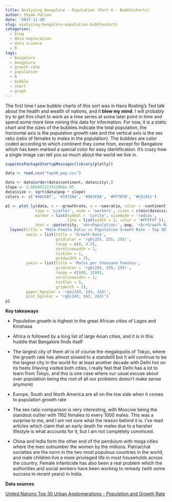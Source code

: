```yaml
---
title: Analyzing Bangalore - Population (Part 4 - Bubblecharts)
author: Shyam Valsan
date: '2017-11-28'
slug: analyzing-bangalore-population-bubblecharts
categories:
  - blog
  - data exploration
  - data science
  - R
tags:
  - Bangalore
  - bengaluru
  - growth rate
  - population
  - R
  - bubble
  - chart
  - graph
---
```


The first time I saw bubble charts of this sort was in Hans Rosling's Ted talk about the health and wealth of nations, and it **blew my mind**. I will probably try to get this chart to work as a time series at some later point in time and spend some more time mining this data for information. For now, it is a static chart and the sizes of the bubbles indicate the total population, the horizontal axis is the population growth rate and the vertical axis is the sex ratio (ratio of females to males in the population). The bubbles are color coded according to which continent they come from, except for Bangalore which has been marked a special color for easy identification. It's crazy how a single image can tell you so much about the world we live in.

```r
suppressPackageStartupMessages(library(plotly))

data <- read.csv("top30_pop.csv")

data <- data[order(data$continent, data$city),]
slope <- 2.666051223553066e-05
data$size <- sqrt(data$pop * slope)
colors <- c('#4AC6B7', '#1972A4', '#965F8A', '#FF7070', '#C61951')

p1 <- plot_ly(data, x = ~growthrate, y = ~sexratio, color = ~continent, size = ~size, colors = colors,
             type = 'scatter', mode = 'markers', sizes = c(min(data$size), max(data$size)),
             marker = list(symbol = 'circle', sizemode = 'radius',
                           line = list(width = 2, color = '#FFFFFF')),
             text = ~paste(city, '<br>Population:', pop, '<br>Growth Rate:', growthrate,'<br>Sex Ratio:', sexratio)) %>%
  layout(title = 'Male-Female Ratio vs Population Growth Rate - Top 30 Urban Agglomerations - 2015',
         xaxis = list(title = 'Growth Rate',
                      gridcolor = 'rgb(255, 255, 255)',
                      range = c(0, 4.5),
                      zerolinewidth = 1,
                      ticklen = 1,
                      gridwidth = 2),
         yaxis = list(title = 'Males per thousand Females',
                      gridcolor = 'rgb(255, 255, 255)',
                      range = c(800, 1200),
                      zerolinewidth = 1,
                      ticklen = 5,
                      gridwith = 2),
         paper_bgcolor = 'rgb(243, 243, 243)',
         plot_bgcolor = 'rgb(243, 243, 243)')
p1

```

**Key takeaways**

 - Population growth is highest in the great African cities of Lagos and Kinshasa

 - Africa is followed by a long list of large Asian cities, and it is in this huddle that Bangalore finds itself

 - The largest city of them all is of course the megalopolis of Tokyo, where the growth rate has almost slowed to a standstill but it will continue to be the largest city in the world for at least another decade with Delhi hot on its heels (Having visited both cities, I really feel that Delhi has a lot to learn from Tokyo, and this is one case where our usual excuse about over population being the root of all our problems doesn’t make sense anymore)

 - Europe, South and North America are all on the low side when it comes to population growth rate

 - The sex ratio comparison is very interesting, with Moscow being the standout outlier with 1162 females to every 1000 males. This was a surprise to me, and I am not sure what the reason behind it is. I've read articles which claim that an early death for males due to a harsher lifestyle is what accounts for it, but I am not completely convinced.

 - China and India form the other end of the pendulum with mega cities where the men outnumber the women by the millions. Patriarchal societies are the norm in the two most populous countries in the world, and male children live a more privileged life in most households across the country. Female infanticide has also been a real problem which the authorities and social workers have been working to remedy (with some success in recent years) in India.


**Data sources**

[United Nations Top 30 Urban Agglomerations - Population and Growth Rate](https://esa.un.org/Unpd/Wup/CD-ROM/)